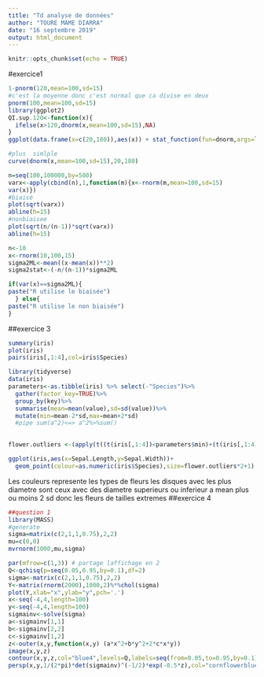 ```yaml
---
title: "Td analyse de données"
author: "TOURE MAME DIARRA"
date: "16 septembre 2019"
output: html_document
---
```


```r
knitr::opts_chunk$set(echo = TRUE)
```
#exercice1
```r
1-pnorm(120,mean=100,sd=15)
#c'est la moyenne donc c'est normal que ca divise en deux
pnorm(100,mean=100,sd=15)
library(ggplot2)
QI.sup.120<-function(x){
  ifelse(x>120,dnorm(x,mean=100,sd=15),NA)
}
ggplot(data.frame(x=c(20,180)),aes(x)) + stat_function(fun=dnorm,args=list(mean=100,sd=15))+stat_function(fun=QI.sup.120,geom="area",fill="coral",alpha=0.3) + geom_vline(xintercept=120)

#plus  simlple
curve(dnorm(x,mean=100,sd=15),20,180)
```

```r
n=seq(100,100000,by=500)
varx<-apply(cbind(n),1,function(m){x<-rnorm(m,mean=100,sd=15)
var(x)})
#biaisé
plot(sqrt(varx))
abline(h=15)
#nonbiaisee
plot(sqrt(n/(n-1))*sqrt(varx))
abline(h=15)

```

```r
n<-10
x<-rnorm(10,100,15)
sigma2ML<-mean((x-mean(x))**2)
sigma2stat<-(-n/(n-1))*sigma2ML

if(var(x)==sigma2ML){
paste("R utilise le biaisée")
  } else{
paste("R utilise le non biaisée")
}


```
##exercice 3
```r
summary(iris)
plot(iris)
pairs(iris[,1:4],col=iris$Species)
```

```r
library(tidyverse)
data(iris)
parameters<-as.tibble(iris) %>% select(-"Species")%>%
  gather(factor_key=TRUE)%>%
  group_by(key)%>%
  summarise(mean=mean(value),sd=sd(value))%>%
  mutate(min=mean-2*sd,max=mean+2*sd)
  #pipe sum(a^2)<=> a^2%>%sum()
  

flower.outliers <-(apply(t((t(iris[,1:4])<parameters$min)+(t(iris[,1:4])>parameters$max)),1,sum)>0)

ggplot(iris,aes(x=Sepal.Length,y=Sepal.Width))+
  geom_point(colour=as.numeric(iris$Species),size=flower.outliers*2+1)
```
Les couleurs represente les types de fleurs les disques avec les plus diametre sont ceux avec des diametre superieurs ou inferieur a mean plus ou moins 2 sd donc les fleurs de tailles extremes 
##exercice 4
```r
##question 1
library(MASS)
#generate
sigma=matrix(c(2,1,1,0.75),2,2)
mu=c(0,0)
mvrnorm(1000,mu,sigma)
```
```r
par(mfrow=c(1,3)) # partage laffichage en 2
Q<-qchisq(p=seq(0.05,0.95,by=0.1),df=2)
sigma<-matrix(c(2,1,1,0.75),2,2)
Y<-matrix(rnorm(2000),1000,2)%*%chol(sigma)
plot(Y,xlab="x",ylab="y",pch='.')
x<-seq(-4,4,length=100)
y<-seq(-4,4,length=100)
sigmainv<-solve(sigma)
a<-sigmainv[1,1]
b<-sigmainv[2,2]
c<-sigmainv[1,2]
z<-outer(x,y,function(x,y) (a*x^2+b*y^2+2*c*x*y))
image(x,y,z)
contour(x,y,z,col="blue4",levels=Q,labels=seq(from=0.05,to=0.95,by=0.1),add=T)
persp(x,y,1/(2*pi)*det(sigmainv)^(-1/2)*exp(-0.5*z),col="cornflowerblue")
```


